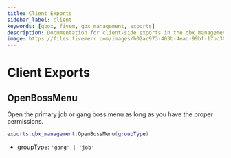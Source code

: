 ```yaml
---
title: Client Exports
sidebar_label: client
keywords: [qbox, fivem, qbx_management, exports]
description: Documentation for client-side exports in the qbx_management resource. These exports provide functionality for managing boss menus and other management-related features for jobs and gangs within the Qbox framework.
image: https://files.fivemerr.com/images/b02ac973-403b-4ead-99bf-17bc307172d9.png
---
```


# Client Exports

## OpenBossMenu

Open the primary job or gang boss menu as long as you have the proper permissions.

```lua
exports.qbx_management:OpenBossMenu(groupType)
```

- groupType: `'gang' | 'job'`
